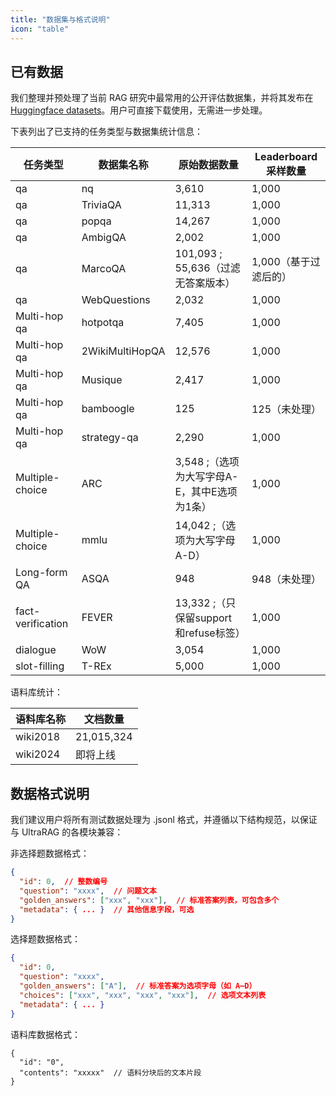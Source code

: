 ```yaml
---
title: "数据集与格式说明"
icon: "table"
---
```


## 已有数据

我们整理并预处理了当前 RAG 研究中最常用的公开评估数据集，并将其发布在 [Huggingface datasets](https://huggingface.co/datasets/msss123/msssssragdata123123)。用户可直接下载使用，无需进一步处理。

下表列出了已支持的任务类型与数据集统计信息：

| 任务类型             | 数据集名称           | 原始数据数量                   | Leaderboard 采样数量           |
|----------------------|----------------------|-------------------------------|-------------------------------|
| qa                   | nq                   | 3,610                         | 1,000                         |
| qa                   | TriviaQA             | 11,313                        | 1,000                         |
| qa                   | popqa                | 14,267                        | 1,000                         |
| qa                   | AmbigQA              | 2,002                         | 1,000                         |
| qa                   | MarcoQA              | 101,093 ; 55,636（过滤无答案版本） | 1,000（基于过滤后的）   |
| qa                   | WebQuestions         | 2,032                         | 1,000                         |
| Multi-hop qa         | hotpotqa             | 7,405                         | 1,000                         |
| Multi-hop qa         | 2WikiMultiHopQA      | 12,576                        | 1,000                         |
| Multi-hop qa         | Musique              | 2,417                         | 1,000                         |
| Multi-hop qa         | bamboogle            | 125                           | 125（未处理）                  |
| Multi-hop qa         | strategy-qa          | 2,290                         | 1,000                         |
| Multiple-choice      | ARC                  | 3,548 ;（选项为大写字母A-E，其中E选项为1条） | 1,000         |
| Multiple-choice      | mmlu                 | 14,042 ;（选项为大写字母A-D）      | 1,000                |
| Long-form QA         | ASQA                 | 948                           | 948（未处理）                  |
| fact-verification    | FEVER                | 13,332 ;（只保留support和refuse标签） | 1,000        |
| dialogue             | WoW                  | 3,054                         | 1,000                         |
| slot-filling         | T-REx                | 5,000                         | 1,000                         |

语料库统计：

| 语料库名称   | 文档数量     |
|--------------|--------------|
| wiki2018     | 21,015,324   |
| wiki2024     | 即将上线     |

## 数据格式说明

我们建议用户将所有测试数据处理为 .jsonl 格式，并遵循以下结构规范，以保证与 UltraRAG 的各模块兼容：

非选择题数据格式：

```json
{
  "id": 0,  // 整数编号
  "question": "xxxx",  // 问题文本
  "golden_answers": ["xxx", "xxx"],  // 标准答案列表，可包含多个
  "metadata": { ... }  // 其他信息字段，可选
}
```

选择题数据格式：

```json
{
  "id": 0,
  "question": "xxxx",
  "golden_answers": ["A"],  // 标准答案为选项字母（如 A–D）
  "choices": ["xxx", "xxx", "xxx", "xxx"],  // 选项文本列表
  "metadata": { ... }
}
```

语料库数据格式：

```
{
  "id": "0",
  "contents": "xxxxx"  // 语料分块后的文本片段
}
```